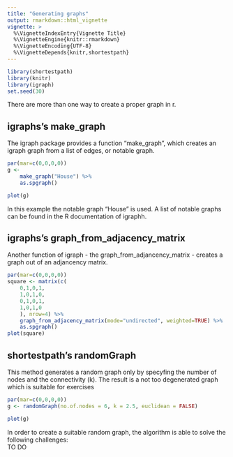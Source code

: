 ```yaml
---
title: "Generating graphs"
output: rmarkdown::html_vignette
vignette: >
  %\VignetteIndexEntry{Vignette Title}
  %\VignetteEngine{knitr::rmarkdown}
  %\VignetteEncoding{UTF-8}
  %\VignetteDepends{knitr,shortestpath}
---
```

```r
library(shortestpath)
library(knitr)
library(igraph)
set.seed(30)
```
There are more than one way to create a proper graph in r.

## igraphs's make_graph
The igraph package provides a function "make_graph", which creates an igraph graph from a list of edges, or notable graph.

```r
par(mar=c(0,0,0,0))
g <-
    make_graph("House") %>%
    as.spgraph()

plot(g)
```
  
In this example the notable graph "House" is used. A list of notable graphs can be found in the R documentation of igraphh.  

## igraphs's graph_from_adjacency_matrix
Another function of igraph - the graph_from_adjancency_matrix - creates a graph out of an adjancency matrix. 

```r
par(mar=c(0,0,0,0))
square <- matrix(c(
    0,1,0,1,
    1,0,1,0,
    0,1,0,1,
    1,0,1,0
    ), nrow=4) %>%
    graph_from_adjacency_matrix(mode="undirected", weighted=TRUE) %>%
    as.spgraph()
plot(square)
```

## shortestpath's randomGraph
This method generates a random graph only by specyfing the number of nodes and the connectivity (k). The result is a not too degenerated graph which is suitable for exercises

```r
par(mar=c(0,0,0,0))
g <- randomGraph(no.of.nodes = 6, k = 2.5, euclidean = FALSE) 

plot(g)
```
  
In order to create a suitable random graph, the algorithm is able to solve the following challenges:  
TO DO



